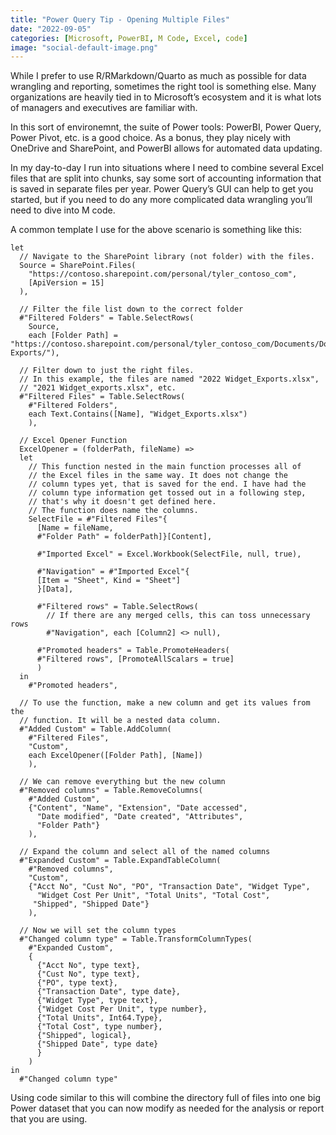 ```yaml
---
title: "Power Query Tip - Opening Multiple Files"
date: "2022-09-05"
categories: [Microsoft, PowerBI, M Code, Excel, code]
image: "social-default-image.png"
---
```


While I prefer to use R/RMarkdown/Quarto as much as possible for data
  wrangling and reporting, sometimes the right tool is something else.
  Many organizations are heavily tied in to Microsoft's ecosystem and
  it is what lots of managers and executives are familiar with. 
  
In this sort of environemnt, the suite of Power tools: 
  PowerBI, Power Query, Power Pivot, etc. 
  is a good choice. As a bonus, they play nicely with OneDrive and
  SharePoint, and PowerBI allows for automated data updating. 
  
In my day-to-day I run into situations where I need to combine 
  several Excel files that are split into chunks, say some sort of
  accounting information that is saved in separate files per year. 
  Power Query's GUI can help to get you started, but if you need to do 
  any more complicated data wrangling you'll need to dive into M code.
  
A common template I use for the above scenario is something like this:
```
let
  // Navigate to the SharePoint library (not folder) with the files.
  Source = SharePoint.Files(
    "https://contoso.sharepoint.com/personal/tyler_contoso_com",
    [ApiVersion = 15]
  ),
  
  // Filter the file list down to the correct folder
  #"Filtered Folders" = Table.SelectRows(
    Source, 
    each [Folder Path] = "https://contoso.sharepoint.com/personal/tyler_contoso_com/Documents/Documents/Widget Exports/"),
    
  // Filter down to just the right files.
  // In this example, the files are named "2022 Widget_Exports.xlsx", 
  // "2021 Widget_exports.xlsx", etc.
  #"Filtered Files" = Table.SelectRows(
    #"Filtered Folders", 
    each Text.Contains([Name], "Widget_Exports.xlsx")
    ),
    
  // Excel Opener Function
  ExcelOpener = (folderPath, fileName) => 
  let
    // This function nested in the main function processes all of
    // the Excel files in the same way. It does not change the
    // column types yet, that is saved for the end. I have had the 
    // column type information get tossed out in a following step,
    // that's why it doesn't get defined here.
    // The function does name the columns. 
    SelectFile = #"Filtered Files"{
      [Name = fileName, 
      #"Folder Path" = folderPath]}[Content],
      
      #"Imported Excel" = Excel.Workbook(SelectFile, null, true),
      
      #"Navigation" = #"Imported Excel"{
      [Item = "Sheet", Kind = "Sheet"]
      }[Data],
      
      #"Filtered rows" = Table.SelectRows(
        // If there are any merged cells, this can toss unnecessary rows
        #"Navigation", each [Column2] <> null),
        
      #"Promoted headers" = Table.PromoteHeaders(
      #"Filtered rows", [PromoteAllScalars = true]
      )
  in
    #"Promoted headers",
  
  // To use the function, make a new column and get its values from the
  // function. It will be a nested data column.
  #"Added Custom" = Table.AddColumn(
    #"Filtered Files", 
    "Custom", 
    each ExcelOpener([Folder Path], [Name])
    ),
  
  // We can remove everything but the new column  
  #"Removed columns" = Table.RemoveColumns(
    #"Added Custom", 
    {"Content", "Name", "Extension", "Date accessed", 
      "Date modified", "Date created", "Attributes", 
      "Folder Path"}
    ),
  
  // Expand the column and select all of the named columns  
  #"Expanded Custom" = Table.ExpandTableColumn(
    #"Removed columns", 
    "Custom", 
    {"Acct No", "Cust No", "PO", "Transaction Date", "Widget Type", 
      "Widget Cost Per Unit", "Total Units", "Total Cost", 
     "Shipped", "Shipped Date"}
    ),
  
  // Now we will set the column types
  #"Changed column type" = Table.TransformColumnTypes(
    #"Expanded Custom", 
    {
      {"Acct No", type text}, 
      {"Cust No", type text}, 
      {"PO", type text}, 
      {"Transaction Date", type date}, 
      {"Widget Type", type text}, 
      {"Widget Cost Per Unit", type number}, 
      {"Total Units", Int64.Type}, 
      {"Total Cost", type number}, 
      {"Shipped", logical}, 
      {"Shipped Date", type date}
      }
    )
in
  #"Changed column type"
```

Using code similar to this will combine the directory full of files
  into one big Power dataset that you can now modify as needed for 
  the analysis or report that you are using. 